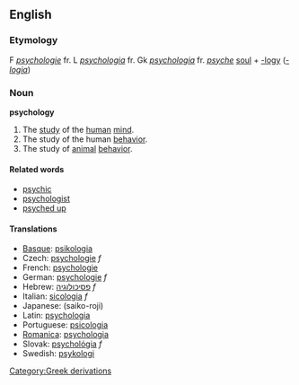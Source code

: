{{wikipedia}}
==English==
===Etymology===
F ''[[psychologie]]'' fr. L ''[[psychologia]]'' fr. Gk ''[[psychologia]]'' fr. ''[[psyche]]'' [[soul]] + [[-logy]] (''[[-logia]]'')

===Noun===
'''psychology'''

# The [[study]] of the [[human]] [[mind]].
# The study of the human [[behavior]].
# The study of [[animal]] [[behavior]].

====Related words====
*[[psychic]]
*[[psychologist]]
*[[psyched up]]

====Translations====
*[[Basque]]: [[psikologia]]
*Czech: [[psychologie]] ''f''
*French: [[psychologie]]
*German: [[psychologie]] ''f''
*Hebrew: [[פסיכולוגיה]] ''f''
*Italian: [[sicologia]] ''f''
*Japanese: (saiko-roji)
*Latin: [[psychologia]]
*Portuguese: [[psicologia]]
*[[Romanica]]: [[psychologia]]
*Slovak: [[psychológia]] ''f''
*Swedish: [[psykologi]]
[[Category:Greek derivations]]